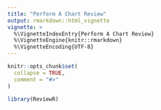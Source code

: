 ```yaml
---
title: "Perform A Chart Review"
output: rmarkdown::html_vignette
vignette: >
  %\VignetteIndexEntry{Perform A Chart Review}
  %\VignetteEngine{knitr::rmarkdown}
  %\VignetteEncoding{UTF-8}
---
```


```r
knitr::opts_chunk$set(
  collapse = TRUE,
  comment = "#>"
)
```

```r
library(ReviewR)
```
